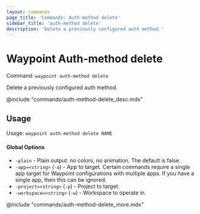 ```yaml
---
layout: commands
page_title: 'Commands: Auth-method delete'
sidebar_title: 'auth-method delete'
description: 'Delete a previously configured auth method.'
---
```


# Waypoint Auth-method delete

Command: `waypoint auth-method delete`

Delete a previously configured auth method.

@include "commands/auth-method-delete_desc.mdx"

## Usage

Usage: `waypoint auth-method delete NAME`

#### Global Options

- `-plain` - Plain output: no colors, no animation. The default is false.
- `-app=<string>` (`-a`) - App to target. Certain commands require a single app target for Waypoint configurations with multiple apps. If you have a single app, then this can be ignored.
- `-project=<string>` (`-p`) - Project to target.
- `-workspace=<string>` (`-w`) - Workspace to operate in.

@include "commands/auth-method-delete_more.mdx"
